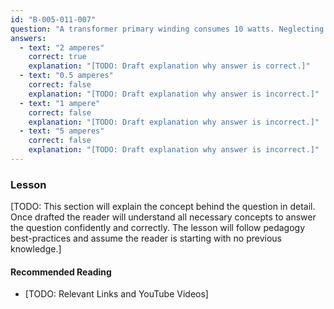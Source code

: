 ```yaml
---
id: "B-005-011-007"
question: "A transformer primary winding consumes 10 watts. Neglecting losses, if the secondary voltage is 5 volts, what is the secondary current?"
answers:
  - text: "2 amperes"
    correct: true
    explanation: "[TODO: Draft explanation why answer is correct.]"
  - text: "0.5 amperes"
    correct: false
    explanation: "[TODO: Draft explanation why answer is incorrect.]"
  - text: "1 ampere"
    correct: false
    explanation: "[TODO: Draft explanation why answer is incorrect.]"
  - text: "5 amperes"
    correct: false
    explanation: "[TODO: Draft explanation why answer is incorrect.]"
---
```


### Lesson

[TODO: This section will explain the concept behind the question in detail. Once drafted the reader will understand all necessary concepts to answer the question confidently and correctly. The lesson will follow pedagogy best-practices and assume the reader is starting with no previous knowledge.]

#### Recommended Reading

- [TODO: Relevant Links and YouTube Videos]
